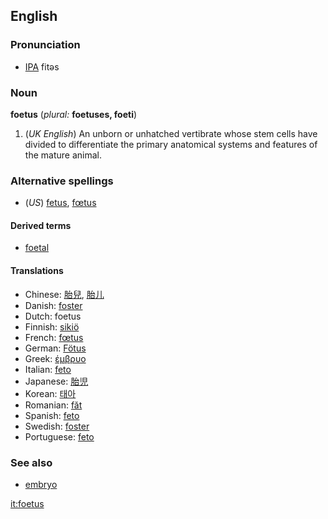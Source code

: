 <!--If you edit this page, please also edit "fetus" to ensure that the pages remain synchronised-->


==English==

===Pronunciation===
*[[IPA]] fitəs

===Noun===
'''foetus''' (''plural:'' '''foetuses, foeti''')

#(''UK English'') An unborn or unhatched vertibrate whose stem cells have divided to differentiate the primary anatomical systems and features of the mature animal.

===Alternative spellings===
*(''US'') [[fetus]], [[fœtus]]

====Derived terms====
*[[foetal]]

====Translations====
*Chinese: [[胎兒]], [[胎儿]]
*Danish: [[foster#Danish|foster]] {{n}}
*Dutch: foetus {{n}}
*Finnish: [[sikiö]]
*French: [[fœtus]] {{m}}
*German: [[Fötus]] {{n}}
*Greek: [[έμβρυο]] {{n}}
*Italian: [[feto]] {{m}}
*Japanese: [[胎児]]
*Korean: [[태아]]
*Romanian: [[făt]] {{m}}
*Spanish: [[feto]] {{m}}
*Swedish: [[foster]] {{n}}
*Portuguese: [[feto]] {{m}}

===See also===
*[[embryo]]



<!--If you edit this page, please also edit "fetus" to ensure that the pages remain synchronised-->

[[it:foetus]]